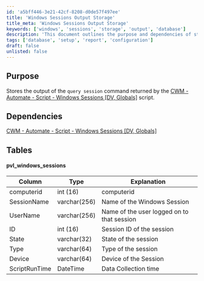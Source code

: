 ```yaml
---
id: 'a5bff446-3e21-42cf-8208-d0de57f497ee'
title: 'Windows Sessions Output Storage'
title_meta: 'Windows Sessions Output Storage'
keywords: ['windows', 'sessions', 'storage', 'output', 'database']
description: 'This document outlines the purpose and dependencies of storing the output from the query session command, specifically focusing on the Windows Sessions data structure and its associated table schema. It also references the necessary script for retrieving session data.'
tags: ['database', 'setup', 'report', 'configuration']
draft: false
unlisted: false
---
```

## Purpose

Stores the output of the `query session` command returned by the [CWM - Automate - Script - Windows Sessions [DV, Globals]](https://proval.itglue.com/DOC-5078775-12366454) script.

## Dependencies

[CWM - Automate - Script - Windows Sessions [DV, Globals]](https://proval.itglue.com/DOC-5078775-12366454)

## Tables

#### pvl_windows_sessions

| Column        | Type         | Explanation                                 |
|---------------|--------------|---------------------------------------------|
| computerid    | int (16)     | computerid                                  |
| SessionName   | varchar(256) | Name of the Windows Session                 |
| UserName      | varchar(256) | Name of the user logged on to that session  |
| ID            | int (16)     | Session ID of the session                   |
| State         | varchar(32)  | State of the session                        |
| Type          | varchar(64)  | Type of the session                         |
| Device        | varchar(64)  | Device of the Session                       |
| ScriptRunTime | DateTime     | Data Collection time                        |











